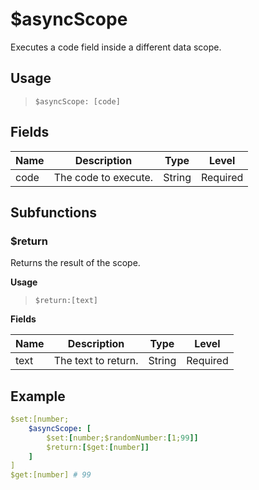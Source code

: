 # $asyncScope
Executes a code field inside a different data scope.

## Usage
> `$asyncScope: [code]`

## Fields
| Name | Description          | Type   | Level    |
| ---- | -------------------- | ------ | -------- |
| code | The code to execute. | String | Required |

## Subfunctions
### $return
Returns the result of the scope.

**Usage**

> `$return:[text]`

**Fields**

| Name | Description          | Type   | Level    |
| ---- | -------------------- | ------ | -------- |
| text | The text to return.  | String | Required |

## Example
```yaml
$set:[number;
    $asyncScope: [
        $set:[number;$randomNumber:[1;99]]
        $return:[$get:[number]]
    ]
]
$get:[number] # 99
```